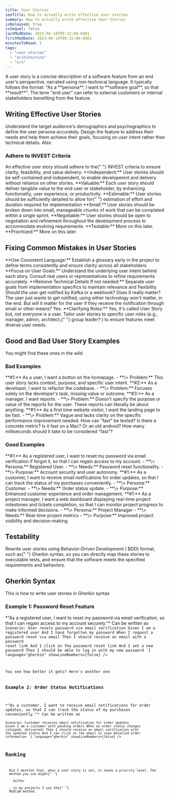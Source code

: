 ```yaml
---
title: User Stories
seoTitle: How to actually write effective user stories
summary: How to actually write effective User Stories
isReleased: true
isSequel: false
lastModDate: 2023-06-14T09:15:00-0401
firstModDate: 2023-06-14T09:15:00-0401
minutesToRead: 5
tags:
  - "user-stories"
  - "architecture"
  - "srs"
---
```


<C>
  A user story is a concise description of a software feature from an end user's
  perspective, narrated using non-technical language. It typically follows the
  format: "As a **persona**, I want to **software goal**, so that **result**".
</C>
<C>
  The term "end user" can refer to external customers or internal stakeholders
  benefiting from the feature.
</C>
<H2>Writing Effective User Stories</H2>
<C>
  Understand the target audience's demographics and psychographics to define the
  user persona accurately. Design the feature to address their needs and help
  them achieve their goals, focusing on user intent rather than technical
  details. Also
</C>

<H3>Adhere to INVEST Criteria</H3>
<C>
  An effective user story should adhere to the{" "}
  <L href="https://www.agilealliance.org/glossary/invest/">INVEST</L> criteria
  to ensure clarity, feasibility, and value delivery:
</C>

<C>
  **Independent:** User stories should be self-contained and independent, to
  enable developemnt and delivery without reliance on other stories.
</C>

<C>
  **Valuable:** Each user story should deliver tangible value to the end user or
  stakeholder, by enhancing functionality, user experience, or productivity.
</C>

<C>
  **Estimable:** User stories should be sufficiently detailed to allow for{" "}
  estimation of effort and duration required for implementation
</C>

<C>
  **Small:** User stories should be broken down into small, manageable chunks of
  work that can be completed within a single sprint.
</C>

<C>
  **Negotiable:** User stories should be open to negotiation and refinement
  throughout the development process to accommodate evolving requirements.
</C>

<C>
  **Testable:** More on this <L href="#testability">later.</L>
</C>

<C>
  **Prioritized:** More on this <L href="#ranking">later.</L>
</C>

<H2>Fixing Common Mistakes in User Stories</H2>

<C>
  **Use Consistent Language:** Establish a glossary early in the project to
  define terms consistently and ensure clarity across all stakeholders
</C>

<C>
  **Focus on User Goals:** Understand the underlying user intent behind each
  story. Consult real users or representatives to refine requirements
  accurately.
</C>

<C>
  **Remove Technical Details If not needed:** Separate user goals from
  implementation specifics to maintain relevance and flexibility. Should the
  user get notified by Kafka or a webhook? Does it really matter? The user just
  wants to get notified, using either technology won't matter, in the end. But
  will it matter for the user if they receive the notification through email or
  other means? Yes.
</C>

<C>
  **Clarifying Roles:** Yes, it's called User Story but, not everyone is a user.
  Tailor user stories to specific user roles (e.g., manager, admin, architect,{" "}
  <L href="https://www.urbandictionary.com/define.php?term=group%20leader">
    group leader?
  </L>
  ) to ensure features meet diverse user needs.
</C>

<H2>Good and Bad User Story Examples</H2>

<C>You might find these ones in the wild</C>
<H3>Bad Examples</H3>
<C>
  **#1:** As a user, I want a button on the homepage. - **\> Problem:** This
  user story lacks context, purpose, and specific user intent.
</C>
<C>
  **#2:** As a developer, I want to refactor the codebase. - **\> Problem:**
  Focuses solely on the developer's task, missing value or outcome.
</C>
<C>
  **#3:** As a manager, I want reports. - **\> Problem:** Doesn't specify the
  purpose or value of the reports for the user. These reports can literally be
  about anything.
</C>
<C>
  **#1:** As a first time website visitor, I want the landing page to be fast. -
  **\> Problem:** Vague and lacks clarity on the specific performance
  improvement needed. How can "fast" be tested? Is there a concrete metric? Is
  it fast on a Mac? Or an old android? How many milliseconds should it take to
  be considered "fast"?
</C>
<H3>Good Examples</H3>
<C>
  **#1:** As a registered user, I want to reset my password via email
  verification if forgot it, so that I can regain access to my account. - **\>
  Persona:** Registered User. - **\> Needs:** Password reset functionality. -
  **\> Purpose:** Account security and user autonomy.
</C>
<C>
  **#1:** As a customer, I want to receive email notifications for order
  updates, so that I can track the status of my purchases conveniently. - **\>
  Persona:** Customer. - **\> Needs:** Order status update. - **\> Purpose:**
  Enhanced customer experience and order management.
</C>
<C>
  **#1:** As a project manager, I want a web dashboard displaying real-time
  project milestones and tickets completion, so that I can monitor project
  progress to make informed decisions. - **\> Persona:** Project Manager - **\>
  Needs:** Real-time project metrics - **\> Purpose:** Improved project
  visibility and decision-making
</C>
<H2 id="testability">Testability</H2>
<C>
  Rewrite user stories using Behavior-Driven Development (
  <L href="https://www.agilealliance.org/glossary/bdd/">BDD</L>) format, such as{" "}
  <L href="https://cucumber.io/docs/gherkin/reference/">Gherkin</L> syntax, so
  you can directly map these stories to executable tests, and ensure that the
  software meets the specified requirements and behaviors.
</C>
<H2>Gherkin Syntax</H2>

<C>
This is how to write user stories in Gherkin syntax
</C>
<H3>Example 1: Password Reset Feature</H3>
<C>
*"As a registered user, I want to reset my password via email verification, so that I can regain access to my account securely."* Can be written as
</C>
<Code
  code={`Feature: Password Reset

Scenario: User resets password via email verification
Given I am a registered user
And I have forgotten my password
When I request a password reset via email
Then I should receive an email with a password reset link
And I click on the password reset link
And I set a new password
Then I should be able to log in with my new password
`}
language="gherkin"
showLineNumbers={false}
/>

<C>
You see how better it gets? Here's another one
</C>
<H3>Example 2: Order Status Notifications</H3>
<C>
*"As a customer, I want to receive email notifications for order updates, so that I can track the status of my purchases conveniently."* Can be written as
</C>
<Code
  code={`Feature: Order Status Notifications

Scenario: Customer receives email notification for order updates
Given I am a customer with pending orders
When an order status changes (shipped, delivered)
Then I should receive an email notification with the updated status
And I can click on the email to view detailed order information
`}
language="gherkin"
showLineNumbers={false}
/>

<H2 id="ranking">Ranking</H2>
<C>
  Did I mention that, when a user story is set, it needs a priority level. The
  method you use might{" "}
  <L href="https://www.altexsoft.com/blog/most-popular-prioritization-techniques-and-methods-moscow-rice-kano-model-walking-skeleton-and-others">
    differ
  </L>
  , in <L href="/services/full-software-solution">my projects</L> I use the{" "}
  <L href="https://en.wikipedia.org/wiki/MoSCoW_method">MoSCoW</L> method.
</C>
